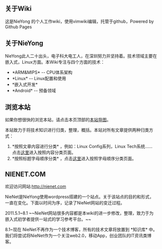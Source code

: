 == 关于Wiki ==
这是NieYong 的个人工作wiki，使用vimwiki编辑，托管于github，Powered by Github Pages

== 关于NieYong ==
NieYong此人二十出头，电子科大电工人，在深圳努力并坚持着。技术领域主要在嵌入式，Linux方面。本Wiki专注与四个方面的技术：
* *ARM&MIPS* -- CPU体系架构
* *Linux* -- Linux配置和使用
* *嵌入式开发*
* *Android* -- 预备领域

== 浏览本站 ==
如果你想很快的浏览本站，请点击本页顶部的[[Navigate|本站导图]]。

本站致力于将技术知识进行归类，整理，概括。本站对所有文章提供两种归类方式：
# *按照文章内容进行分类* ，例如：Linux Config系列，Linux Tech系统…… 点击[[ContentIndex|这里]]进入按照内容分类页面。
# *按照标题字母顺序分类* ，点击[[WordIndex|这里]]进入按照字母顺序分类页面。

== NIENET.COM ==
欢迎访问网站:http://nienet.com

NieNet是NieYong使用wordpress搭建的一个站点。关于该站点的目的和形式，一直在变化。下面以时间为序，记录了NieNet网站的变迁过程。

2011.5.1~8.1 ~~NieNet网站很多内容都是本wiki的进一步修改，整理，致力于为嵌入式初学者提供一站式的学习参考平台。~~

8.1~现在 NieNet不再作为一个技术博客，所有的技术文章将放置到 *知识库* 中。我们将尝试将NieNet作为一个关注web2.0，移动App，创业团队的IT资讯类博客。
